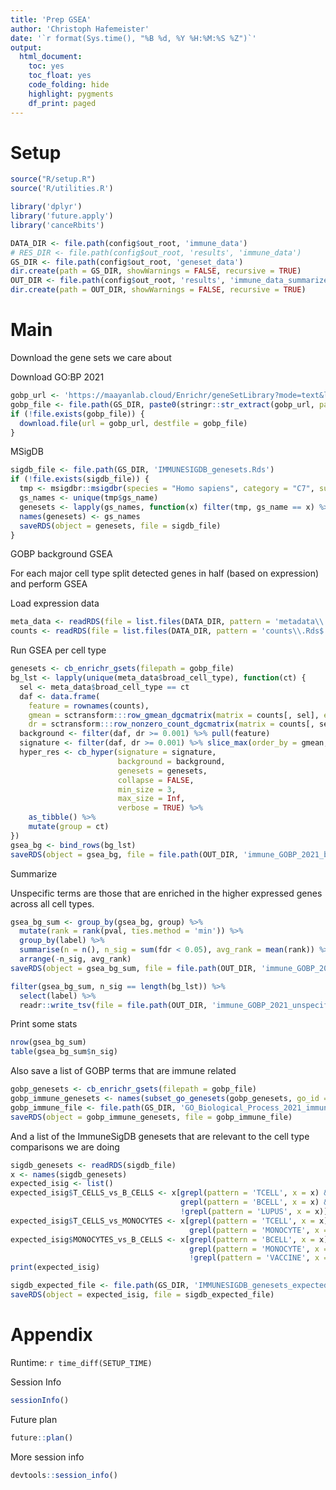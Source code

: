 ```yaml
---
title: 'Prep GSEA'
author: 'Christoph Hafemeister'
date: '`r format(Sys.time(), "%B %d, %Y %H:%M:%S %Z")`'
output:
  html_document: 
    toc: yes
    toc_float: yes
    code_folding: hide
    highlight: pygments
    df_print: paged
---
```


# Setup

```r
source("R/setup.R")
source('R/utilities.R')

library('dplyr')
library('future.apply')
library('canceRbits')

DATA_DIR <- file.path(config$out_root, 'immune_data')
# RES_DIR <- file.path(config$out_root, 'results', 'immune_data')
GS_DIR <- file.path(config$out_root, 'geneset_data')
dir.create(path = GS_DIR, showWarnings = FALSE, recursive = TRUE)
OUT_DIR <- file.path(config$out_root, 'results', 'immune_data_summarized')
dir.create(path = OUT_DIR, showWarnings = FALSE, recursive = TRUE)
```

# Main

Download the gene sets we care about

Download GO:BP 2021 
```r
gobp_url <- 'https://maayanlab.cloud/Enrichr/geneSetLibrary?mode=text&libraryName=GO_Biological_Process_2021'
gobp_file <- file.path(GS_DIR, paste0(stringr::str_extract(gobp_url, pattern = '[^=]+$'), '.tsv'))
if (!file.exists(gobp_file)) {
  download.file(url = gobp_url, destfile = gobp_file)
}
```

MSigDB
```r
sigdb_file <- file.path(GS_DIR, 'IMMUNESIGDB_genesets.Rds')
if (!file.exists(sigdb_file)) {
  tmp <- msigdbr::msigdbr(species = "Homo sapiens", category = "C7", subcategory = "IMMUNESIGDB")
  gs_names <- unique(tmp$gs_name)
  genesets <- lapply(gs_names, function(x) filter(tmp, gs_name == x) %>% pull(human_gene_symbol))
  names(genesets) <- gs_names
  saveRDS(object = genesets, file = sigdb_file)
}
```

GOBP background GSEA

For each major cell type split detected genes in half (based on expression) and perform GSEA

Load expression data
```r
meta_data <- readRDS(file = list.files(DATA_DIR, pattern = 'metadata\\.Rds$', full.names = TRUE))
counts <- readRDS(file = list.files(DATA_DIR, pattern = 'counts\\.Rds$', full.names = TRUE))
```

Run GSEA per cell type
```r
genesets <- cb_enrichr_gsets(filepath = gobp_file)
bg_lst <- lapply(unique(meta_data$broad_cell_type), function(ct) {
  sel <- meta_data$broad_cell_type == ct
  daf <- data.frame(
    feature = rownames(counts),
    gmean = sctransform:::row_gmean_dgcmatrix(matrix = counts[, sel], eps = 1),
    dr = sctransform:::row_nonzero_count_dgcmatrix(matrix = counts[, sel]) / sum(sel))
  background <- filter(daf, dr >= 0.001) %>% pull(feature)
  signature <- filter(daf, dr >= 0.001) %>% slice_max(order_by = gmean, prop = 0.5, with_ties = FALSE) %>% pull(feature)
  hyper_res <- cb_hyper(signature = signature, 
                        background = background, 
                        genesets = genesets, 
                        collapse = FALSE, 
                        min_size = 3, 
                        max_size = Inf, 
                        verbose = TRUE) %>%
    as_tibble() %>%
    mutate(group = ct)
})
gsea_bg <- bind_rows(bg_lst)
saveRDS(object = gsea_bg, file = file.path(OUT_DIR, 'immune_GOBP_2021_background.Rds'))
```

Summarize

Unspecific terms are those that are enriched in the higher expressed genes across all cell types.
```r
gsea_bg_sum <- group_by(gsea_bg, group) %>%
  mutate(rank = rank(pval, ties.method = 'min')) %>%
  group_by(label) %>%
  summarise(n = n(), n_sig = sum(fdr < 0.05), avg_rank = mean(rank)) %>%
  arrange(-n_sig, avg_rank)
saveRDS(object = gsea_bg_sum, file = file.path(OUT_DIR, 'immune_GOBP_2021_background_summary.Rds'))

filter(gsea_bg_sum, n_sig == length(bg_lst)) %>%
  select(label) %>%
  readr::write_tsv(file = file.path(OUT_DIR, 'immune_GOBP_2021_unspecific_terms.tsv'), quote = 'none', col_names = FALSE)
```

Print some stats
```r
nrow(gsea_bg_sum)
table(gsea_bg_sum$n_sig)
```

Also save a list of GOBP terms that are immune related
```r
gobp_genesets <- cb_enrichr_gsets(filepath = gobp_file)
gobp_immune_genesets <- names(subset_go_genesets(gobp_genesets, go_id = 'GO:0002376'))
gobp_immune_file <- file.path(GS_DIR, 'GO_Biological_Process_2021_immune.Rds')
saveRDS(object = gobp_immune_genesets, file = gobp_immune_file)
```

And a list of the ImmuneSigDB genesets that are relevant to the cell type comparisons we are doing

```r
sigdb_genesets <- readRDS(sigdb_file)
x <- names(sigdb_genesets)
expected_isig <- list()
expected_isig$T_CELLS_vs_B_CELLS <- x[grepl(pattern = 'TCELL', x = x) & 
                                      grepl(pattern = 'BCELL', x = x) & 
                                      !grepl(pattern = 'LUPUS', x = x)]
expected_isig$T_CELLS_vs_MONOCYTES <- x[grepl(pattern = 'TCELL', x = x) & 
                                        grepl(pattern = 'MONOCYTE', x = x)]
expected_isig$MONOCYTES_vs_B_CELLS <- x[grepl(pattern = 'BCELL', x = x) & 
                                        grepl(pattern = 'MONOCYTE', x = x) & 
                                        !grepl(pattern = 'VACCINE', x = x)]
print(expected_isig)

sigdb_expected_file <- file.path(GS_DIR, 'IMMUNESIGDB_genesets_expected.Rds')
saveRDS(object = expected_isig, file = sigdb_expected_file)
```


# Appendix

Runtime: `r time_diff(SETUP_TIME)`

Session Info
```r
sessionInfo()
```

Future plan
```r
future::plan()
```

More session info
```r
devtools::session_info()
```
